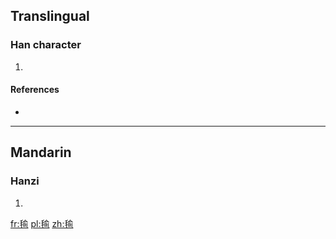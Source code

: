 ==Translingual==

===Han character===
{{Han char|rn=82|rad=毛|as=09|sn=13|four=|canj=HUOMN,HUOMV}}

# {{defn|Han|sort=毛09}}

====References====
* {{Han ref|kx=0595.010|dkj=16897|hdz=32002.050|uh=6BFA|ud=27642}}

----

==Mandarin==

===Hanzi===
{{cmn-hanzi|pin=[[máo]] ([[mao2]]), [[yū]] ([[yu1]])|wg=mao<sup>2</sup>, yü<sup>1</sup>}}

# {{defn|lang=cmn|sort=毛09}}

[[fr:毺]]
[[pl:毺]]
[[zh:毺]]